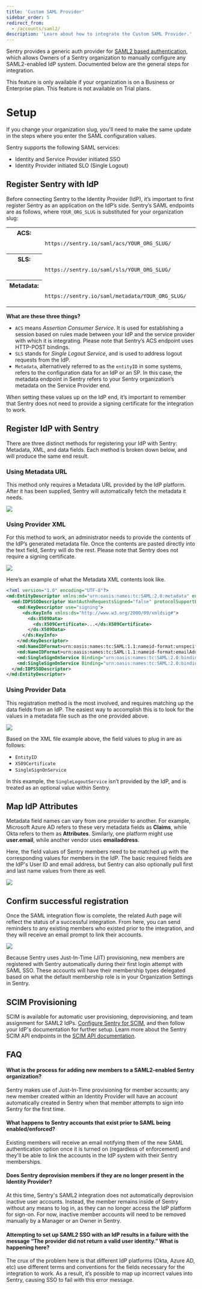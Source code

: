 ```yaml
---
title: 'Custom SAML Provider'
sidebar_order: 5
redirect_from:
  - /accounts/saml2/
description: 'Learn about how to integrate the Custom SAML Provider.'
---
```


Sentry provides a generic auth provider for [SAML2 based authentication](https://en.wikipedia.org/wiki/Security_Assertion_Markup_Language), which allows Owners of a Sentry organization to manually configure any SAML2-enabled IdP system. Documented below are the general steps for integration.

<Note>

This feature is only available if your organization is on a Business or Enterprise plan. This feature is not available on Trial plans.

</Note>

# Setup

<Alert level="warning">

If you change your organization slug, you'll need to make the same update in the steps where you enter the SAML configuration values.

</Alert>

Sentry supports the following SAML services:

- Identity and Service Provider initiated SSO
- Identity Provider initiated SLO (Single Logout)

## Register Sentry with IdP

Before connecting Sentry to the Identity Provider (IdP), it’s important to first register Sentry as an application on the IdP’s side. Sentry’s SAML endpoints are as follows, where `YOUR_ORG_SLUG` is substituted for your organization slug:

<table class="table">
  <tbody valign="top">
    <tr>
      <th>ACS:</th>
      <td>
        <code class="docutils literal">
          https://sentry.io/saml/acs/YOUR_ORG_SLUG/
        </code>
      </td>
    </tr>
    <tr>
      <th>SLS:</th>
      <td>
        <code class="docutils literal">
          https://sentry.io/saml/sls/YOUR_ORG_SLUG/
        </code>
      </td>
    </tr>
    <tr>
      <th>Metadata:</th>
      <td>
        <code class="docutils literal">
          https://sentry.io/saml/metadata/YOUR_ORG_SLUG/
        </code>
      </td>
    </tr>
  </tbody>
</table>

**What are these three things?**

- `ACS` means _Assertion Consumer Service_. It is used for establishing a session based on rules made between your IdP and the service provider with which it is integrating. Please note that Sentry’s ACS endpoint uses HTTP-POST bindings.
- `SLS` stands for _Single Logout Service_, and is used to address logout requests from the IdP.
- `Metadata`, alternatively referred to as the `entityID` in some systems, refers to the configuration data for an IdP or an SP. In this case, the metadata endpoint in Sentry refers to your Sentry organization’s metadata on the Service Provider end.

When setting these values up on the IdP end, it’s important to remember that Sentry does not need to provide a signing certificate for the integration to work.

## Register IdP with Sentry

There are three distinct methods for registering your IdP with Sentry: Metadata, XML, and data fields. Each method is broken down below, and will produce the same end result.

### Using Metadata URL

This method only requires a Metadata URL provided by the IdP platform. After it has been supplied, Sentry will automatically fetch the metadata it needs.

![](saml2-metadata-url.png)

### Using Provider XML

For this method to work, an administrator needs to provide the contents of the IdP’s generated metadata file. Once the contents are pasted directly into the text field, Sentry will do the rest. Please note that Sentry does not require a signing certificate.

![](saml2-provider-xml.png)

Here’s an example of what the Metadata XML contents look like.

```xml
<?xml version="1.0" encoding="UTF-8"?>
<md:EntityDescriptor xmlns:md="urn:oasis:names:tc:SAML:2.0:metadata" entityID="http://www.okta.com/SENTRY_APP_ID">
  <md:IDPSSODescriptor WantAuthnRequestsSigned="false" protocolSupportEnumeration="urn:oasis:names:tc:SAML:2.0:protocol">
    <md:KeyDescriptor use="signing">
      <ds:KeyInfo xmlns:ds="http://www.w3.org/2000/09/xmldsig#">
        <ds:X509Data>
          <ds:X509Certificate>...</ds:X509Certificate>
        </ds:X509Data>
      </ds:KeyInfo>
    </md:KeyDescriptor>
    <md:NameIDFormat>urn:oasis:names:tc:SAML:1.1:nameid-format:unspecified</md:NameIDFormat>
    <md:NameIDFormat>urn:oasis:names:tc:SAML:1.1:nameid-format:emailAddress</md:NameIDFormat>
    <md:SingleSignOnService Binding="urn:oasis:names:tc:SAML:2.0:bindings:HTTP-POST" Location="https://YOUR_OKTA_ORG.okta.com/app/sentry/SENTRY_APP_ID/sso/saml" />
    <md:SingleSignOnService Binding="urn:oasis:names:tc:SAML:2.0:bindings:HTTP-Redirect" Location="https://YOUR_OKTA_ORG.okta.com/app/sentry/SENTRY_APP_ID/sso/saml" />
  </md:IDPSSODescriptor>
</md:EntityDescriptor>
```

### Using Provider Data

This registration method is the most involved, and requires matching up the data fields from an IdP. The easiest way to accomplish this is to look for the values in a metadata file such as the one provided above.

![](saml2-provider-data.png)

Based on the XML file example above, the field values to plug in are as follows:

- `EntityID`
- `X509Certificate`
- `SingleSignOnService`

In this example, the `SingleLogoutService` isn’t provided by the IdP, and is treated as an optional value within Sentry.

## Map IdP Attributes

<Alert title="Note on field names">

Metadata field names can vary from one provider to another. For example, Microsoft Azure AD refers to these very metadata fields as **Claims**, while Okta refers to them as **Attributes**. Similarly, one platform might use **user.email**, while another vendor uses **emailaddress**.

</Alert>

Here, the field values of Sentry members need to be matched up with the corresponding values for members in the IdP. The basic required fields are the IdP's User ID and email address, but Sentry can also optionally pull first and last name values from there as well.

![](saml2-map-attributes.png)

## Confirm successful registration

Once the SAML integration flow is complete, the related Auth page will reflect the status of a successful integration. From here, you can send reminders to any existing members who existed prior to the integration, and they will receive an email prompt to link their accounts.

![](saml2-success.png)

Because Sentry uses Just-In-Time (JIT) provisioning, new members are registered with Sentry automatically during their first login attempt with SAML SSO. These accounts will have their membership types delegated based on what the default membership role is in your Organization Settings in Sentry.

## SCIM Provisioning

SCIM is available for automatic user provisioning, deprovisioning, and team assignment for SAML2 IdPs. [Configure Sentry for SCIM](/product/accounts/sso/okta-sso/okta-scim/#sentry-configuration), and then follow your IdP's documentation for further setup. Learn more about the Sentry SCIM API endpoints in the [SCIM API documentation](/api/scim/).

## FAQ

#### What is the process for adding new members to a SAML2-enabled Sentry organization?

Sentry makes use of Just-In-Time provisioning for member accounts; any new member created within an Identity Provider will have an account automatically created in Sentry when that member attempts to sign into Sentry for the first time.

#### What happens to Sentry accounts that exist prior to SAML being enabled/enforced?

Existing members will receive an email notifying them of the new SAML authentication option once it is turned on (regardless of enforcement) and they'll be able to link the accounts in the IdP system with their Sentry memberships.

#### Does Sentry deprovision members if they are no longer present in the Identity Provider?

At this time, Sentry's SAML2 integration does not automatically deprovision inactive user accounts.
Instead, the member remains inside of Sentry without any means to log in, as they can no longer access the IdP platform for sign-on. For now, inactive member accounts will need to be removed manually by a Manager or an Owner in Sentry.

#### Attempting to set up SAML2 SSO with an IdP results in a failure with the message “The provider did not return a valid user identity.” What is happening here?

The crux of the problem here is that different IdP platforms (Okta, Azure AD, etc) use different terms and conventions for the fields necessary for the integration to work. As a result, it’s possible to map up incorrect values into Sentry, causing SSO to fail with this error message.

